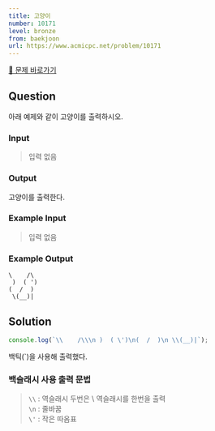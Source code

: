 ```yaml
---
title: 고양이
number: 10171
level: bronze
from: baekjoon
url: https://www.acmicpc.net/problem/10171
---
```


[🔗 문제 바로가기](https://www.acmicpc.net/problem/10171)

## Question

아래 예제와 같이 고양이를 출력하시오.

### Input

> 입력 없음

### Output

고양이를 출력한다.

### Example Input

> 입력 없음

### Example Output

```
\    /\
 )  ( ')
(  /  )
 \(__)|
```

## Solution

```js
console.log(`\\    /\\\n )  ( \')\n(  /  )\n \\(__)|`);
```

백틱(`)을 사용해 출력했다.

### 백슬래시 사용 출력 문법

> `\\` : 역슬래시 두번은 \ 역슬래시를 한번을 출력  
>  `\n` : 줄바꿈  
>  `\'` : 작은 따옴표
